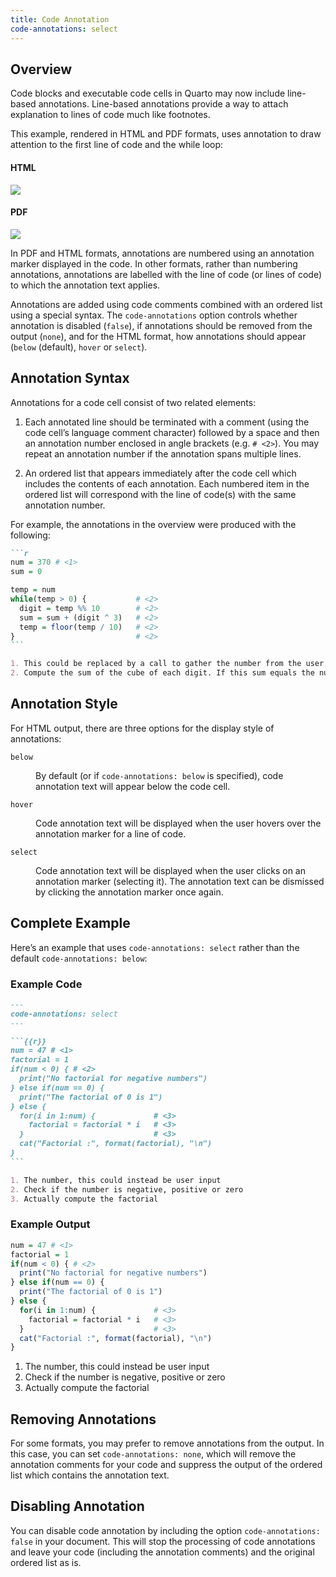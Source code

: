 ```yaml
---
title: Code Annotation
code-annotations: select
---
```


## Overview

Code blocks and executable code cells in Quarto may now include line-based annotations. Line-based annotations provide a way to attach explanation to lines of code much like footnotes. 

This example, rendered in HTML and PDF formats, uses annotation to draw attention to the first line of code and the while loop: 

::: panel-tabset
#### HTML

![](images/annote-html.png)

#### PDF

![](images/annote-pdf.png)
:::

In PDF and HTML formats, annotations are numbered using an annotation marker displayed in the code. In other formats, rather than numbering annotations, annotations are labelled with the line of code (or lines of code) to which the annotation text applies.

Annotations are added using code comments combined with an ordered list using a special syntax. The `code-annotations` option controls whether annotation is disabled (`false`), if annotations should be removed from the output (`none`), and for the HTML format, how annotations should appear (`below` (default), `hover` or `select`).

## Annotation Syntax

Annotations for a code cell consist of two related elements:

1.  Each annotated line should be terminated with a comment (using the code cell's language comment character) followed by a space and then an annotation number enclosed in angle brackets (e.g. `# <2>`). You may repeat an annotation number if the annotation spans multiple lines.

2.  An ordered list that appears immediately after the code cell which includes the contents of each annotation. Each numbered item in the ordered list will correspond with the line of code(s) with the same annotation number.

For example, the annotations in the overview were produced with the following:

```` markdown
```r
num = 370 # <1> 
sum = 0

temp = num
while(temp > 0) {           # <2> 
  digit = temp %% 10        # <2>    
  sum = sum + (digit ^ 3)   # <2>
  temp = floor(temp / 10)   # <2>
}                           # <2>
```

1. This could be replaced by a call to gather the number from the user.
2. Compute the sum of the cube of each digit. If this sum equals the number, this is an Armstrong number.
````

## Annotation Style

For HTML output, there are three options for the display style of annotations:

`below`

:   By default (or if `code-annotations: below` is specified), code annotation text will appear below the code cell.

`hover`

:   Code annotation text will be displayed when the user hovers over the annotation marker for a line of code.

`select`

:   Code annotation text will be displayed when the user clicks on an annotation marker (selecting it). The annotation text can be dismissed by clicking the annotation marker once again.


## Complete Example

Here's an example that uses `code-annotations: select` rather than the default `code-annotations: below`:

### Example Code

```` markdown
---
code-annotations: select
---

```{{r}}
num = 47 # <1>
factorial = 1
if(num < 0) { # <2>
  print("No factorial for negative numbers")
} else if(num == 0) {
  print("The factorial of 0 is 1")
} else {
  for(i in 1:num) {             # <3>
    factorial = factorial * i   # <3>
  }                             # <3>
  cat("Factorial :", format(factorial), "\n")
}
```

1. The number, this could instead be user input
2. Check if the number is negative, positive or zero
3. Actually compute the factorial
````

### Example Output

```.r
num = 47 # <1>
factorial = 1
if(num < 0) { # <2>
  print("No factorial for negative numbers")
} else if(num == 0) {
  print("The factorial of 0 is 1")
} else {
  for(i in 1:num) {             # <3>
    factorial = factorial * i   # <3>
  }                             # <3>
  cat("Factorial :", format(factorial), "\n")
}
```

1.  The number, this could instead be user input
2.  Check if the number is negative, positive or zero
3.  Actually compute the factorial

## Removing Annotations

For some formats, you may prefer to remove annotations from the output. In this case, you can set `code-annotations: none`, which will remove the annotation comments for your code and suppress the output of the ordered list which contains the annotation text.

## Disabling Annotation

You can disable code annotation by including the option `code-annotations: false` in your document. This will stop the processing of code annotations and leave your code (including the annotation comments) and the original ordered list as is.